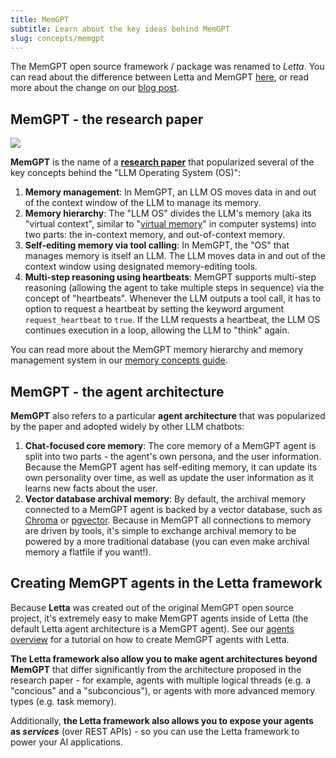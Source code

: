```yaml
---
title: MemGPT
subtitle: Learn about the key ideas behind MemGPT
slug: concepts/memgpt 
---
```



<Tip>The MemGPT open source framework / package was renamed to _Letta_. You can read about the difference between Letta and MemGPT [here](concepts#memgpt), or read more about the change on our [blog post](https://www.letta.com/blog/memgpt-and-letta).</Tip>

## MemGPT - the research paper

<Frame caption="Figure 1 from the MemGPT paper showing the system architecture. Note that 'working context' from the paper is referred to as 'core memory' in the codebase. To read the paper, visit https://arxiv.org/abs/2310.08560.">
  <img src="/images/memgpt-system-diagram.png" />
</Frame>

**MemGPT** is the name of a [**research paper**](https://arxiv.org/abs/2310.08560) that popularized several of the key concepts behind the "LLM Operating System (OS)":
1. **Memory management**: In MemGPT, an LLM OS moves data in and out of the context window of the LLM to manage its memory.
2. **Memory hierarchy**: The "LLM OS" divides the LLM's memory (aka its "virtual context", similar to "[virtual memory](https://en.wikipedia.org/wiki/Virtual_memory)" in computer systems) into two parts: the in-context memory, and out-of-context memory.
3. **Self-editing memory via tool calling**: In MemGPT, the "OS" that manages memory is itself an LLM. The LLM moves data in and out of the context window using designated memory-editing tools.
4. **Multi-step reasoning using heartbeats**: MemGPT supports multi-step reasoning (allowing the agent to take multiple steps in sequence) via the concept of "heartbeats". Whenever the LLM outputs a tool call, it has to option to request a heartbeat by setting the keyword argument `request_heartbeat` to `true`. If the LLM requests a heartbeat, the LLM OS continues execution in a loop, allowing the LLM to "think" again.

You can read more about the MemGPT memory hierarchy and memory management system in our [memory concepts guide](/advanced/memory_management).

## MemGPT - the agent architecture

**MemGPT** also refers to a particular **agent architecture** that was popularized by the paper and adopted widely by other LLM chatbots:
1. **Chat-focused core memory**: The core memory of a MemGPT agent is split into two parts - the agent's own persona, and the user information. Because the MemGPT agent has self-editing memory, it can update its own personality over time, as well as update the user information as it learns new facts about the user.
2. **Vector database archival memory**: By default, the archival memory connected to a MemGPT agent is backed by a vector database, such as [Chroma](https://www.trychroma.com/) or [pgvector](https://github.com/pgvector/pgvector). Because in MemGPT all connections to memory are driven by tools, it's simple to exchange archival memory to be powered by a more traditional database (you can even make archival memory a flatfile if you want!).

## Creating MemGPT agents in the Letta framework

Because **Letta** was created out of the original MemGPT open source project, it's extremely easy to make MemGPT agents inside of Letta (the default Letta agent architecture is a MemGPT agent).
See our [agents overview](/agents/overview) for a tutorial on how to create MemGPT agents with Letta.

**The Letta framework also allow you to make agent architectures beyond MemGPT** that differ significantly from the architecture proposed in the research paper - for example, agents with multiple logical threads (e.g. a "concious" and a "subconcious"), or agents with more advanced memory types (e.g. task memory).

Additionally, **the Letta framework also allows you to expose your agents as *services*** (over REST APIs) - so you can use the Letta framework to power your AI applications.

